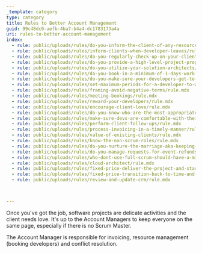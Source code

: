 ```yaml
---
_template: category
type: category
title: Rules to Better Account Management
guid: 99c48dc0-aefb-4ba7-b4a4-dc1783173a4a
uri: rules-to-better-account-management
index:
  - rule: public/uploads/rules/do-you-inform-the-client-of-any-resource-or-rate-changes/rule.mdx
  - rule: public/uploads/rules/inform-clients-when-developer-leaves/rule.mdx
  - rule: public/uploads/rules/do-you-regularly-check-up-on-your-clients-to-make-sure-theyre-happy/rule.mdx
  - rule: public/uploads/rules/do-you-provide-a-high-level-project-progress-report-for-clients/rule.mdx
  - rule: public/uploads/rules/do-you-utilize-your-solution-architects/rule.mdx
  - rule: public/uploads/rules/do-you-book-in-a-minimum-of-1-days-work-at-a-time/rule.mdx
  - rule: public/uploads/rules/do-you-make-sure-your-developers-get-to-see-each-other-regularly/rule.mdx
  - rule: public/uploads/rules/set-maximum-periods-for-a-developer-to-work-at-a-particular-client/rule.mdx
  - rule: public/uploads/rules/framing-avoid-negative-terms/rule.mdx
  - rule: public/uploads/rules/meeting-bookings/rule.mdx
  - rule: public/uploads/rules/reward-your-developers/rule.mdx
  - rule: public/uploads/rules/encourage-client-love/rule.mdx
  - rule: public/uploads/rules/do-you-know-who-are-the-most-appropriate-resources-for-a-project/rule.mdx
  - rule: public/uploads/rules/make-sure-devs-are-comfortable-with-their-assignments/rule.mdx
  - rule: public/uploads/rules/perform-client-follow-ups/rule.mdx
  - rule: public/uploads/rules/process-invoicing-in-a-timely-manner/rule.mdx
  - rule: public/uploads/rules/value-of-existing-clients/rule.mdx
  - rule: public/uploads/rules/know-the-non-scrum-roles/rule.mdx
  - rule: public/uploads/rules/do-you-nurture-the-marriage-aka-keeping-customers-with-software-reviews/rule.mdx
  - rule: public/uploads/rules/do-you-manage-requests-for-event-refunds-effectively/rule.mdx
  - rule: public/uploads/rules/who-dont-use-full-scrum-should-have-a-mini-review/rule.mdx
  - rule: public/uploads/rules/cloud-architect/rule.mdx
  - rule: public/uploads/rules/fixed-price-deliver-the-project-and-start-the-warranty-period/rule.mdx
  - rule: public/uploads/rules/fixed-price-transition-back-to-time-and-materials-at-the-end-of-the-warranty-period/rule.mdx
  - rule: public/uploads/rules/review-and-update-crm/rule.mdx



---
```


Once you've got the job, software projects are delicate activities and the client needs love. It's up to the Account Managers to keep everyone on the same page, especially if there is no Scrum Master.

The Account Manager is responsible for invoicing, resource management (booking developers) and conflict resolution.
